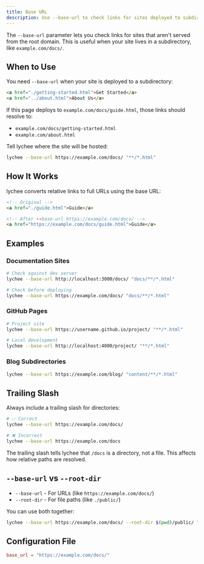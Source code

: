 ```yaml
---
title: Base URL
description: Use --base-url to check links for sites deployed to subdirectories instead of root domains.
---
```


The `--base-url` parameter lets you check links for sites that aren't served from the root domain. This is useful when your site lives in a subdirectory, like `example.com/docs/`.

## When to Use

You need `--base-url` when your site is deployed to a subdirectory:

```html title="docs/guide.html"
<a href="./getting-started.html">Get Started</a>
<a href="../about.html">About Us</a>
```

If this page deploys to `example.com/docs/guide.html`, those links should resolve to:
- `example.com/docs/getting-started.html`
- `example.com/about.html`

Tell lychee where the site will be hosted:

```bash
lychee --base-url https://example.com/docs/ "**/*.html"
```

## How It Works

lychee converts relative links to full URLs using the base URL:

```html
<!-- Original -->
<a href="./guide.html">Guide</a>

<!-- After --base-url https://example.com/docs/ -->
<a href="https://example.com/docs/guide.html">Guide</a>
```

## Examples

### Documentation Sites

```bash
# Check against dev server
lychee --base-url http://localhost:3000/docs/ "docs/**/*.html"

# Check before deploying
lychee --base-url https://example.com/docs/ "docs/**/*.html"
```

### GitHub Pages

```bash
# Project site
lychee --base-url https://username.github.io/project/ "**/*.html"

# Local development
lychee --base-url http://localhost:4000/project/ "**/*.html"
```

### Blog Subdirectories

```bash
lychee --base-url https://example.com/blog/ "content/**/*.html"
```

## Trailing Slash

Always include a trailing slash for directories:

```bash
# ✅ Correct
lychee --base-url https://example.com/docs/

# ❌ Incorrect
lychee --base-url https://example.com/docs
```

The trailing slash tells lychee that `/docs` is a directory, not a file. This affects how relative paths are resolved.

## `--base-url` vs `--root-dir`

- `--base-url` - For URLs (like `https://example.com/docs/`)
- `--root-dir` - For file paths (like `./public/`)

You can use both together:

```bash
lychee --base-url https://example.com/docs/ --root-dir $(pwd)/public/ "public/**/*.html"
```

## Configuration File

```toml title="lychee.toml"
base_url = "https://example.com/docs/"
```
